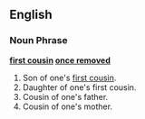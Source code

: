 ==English==

===Noun Phrase===
'''[[first cousin]] [[once removed]]'''

#Son of one's [[first cousin]].
#Daughter of one's first cousin.
#Cousin of one's father.
#Cousin of one's mother.